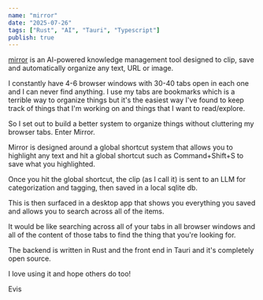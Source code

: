 ```yaml
---
name: "mirror"
date: "2025-07-26"
tags: ["Rust", "AI", "Tauri", "Typescript"]
publish: true
---
```


[mirror](https://github.com/evisdrenova/mirror) is an AI-powered knowledge management tool designed to clip, save and automatically organize any text, URL or image.

I constantly have 4-6 browser windows with 30-40 tabs open in each one and I can never find anything. I use my tabs are bookmarks which is a terrible way to organize things but it's the easiest way I've found to keep track of things that I'm working on and things that I want to read/explore.

So I set out to build a better system to organize things without cluttering my browser tabs. Enter Mirror.

Mirror is designed around a global shortcut system that allows you to highlight any text and hit a global shortcut such as Command+Shift+S to save what you highlighted.

Once you hit the global shortcut, the clip (as I call it) is sent to an LLM for categorization and tagging, then saved in a local sqlite db.

This is then surfaced in a desktop app that shows you everything you saved and allows you to search across all of the items.

It would be like searching across all of your tabs in all browser windows and all of the content of those tabs to find the thing that you're looking for.

The backend is written in Rust and the front end in Tauri and it's completely open source.

I love using it and hope others do too!

Evis

